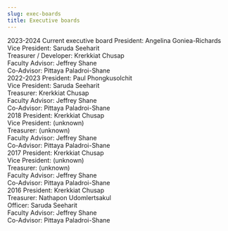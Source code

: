 ```yaml
---
slug: exec-boards
title: Executive boards
---
```




<PageHeader title="Executive Boards" description="Our current and past executive boards" />

<Timeline>
    <Timeline.Item>
        <Timeline.Point />
        <Timeline.Content>
            <Timeline.Time>2023-2024</Timeline.Time>
            <Timeline.Title>Current executive board</Timeline.Title>
            <Timeline.Body>
            President: Angelina Goniea-Richards<br/>
            Vice President: Saruda Seeharit<br/>
            Treasurer / Developer: Krerkkiat Chusap<br/>
            Faculty Advisor: Jeffrey Shane<br/>
            Co-Advisor: Pittaya Paladroi-Shane<br/>
            </Timeline.Body>
        </Timeline.Content>
    </Timeline.Item>
    <Timeline.Item>
        <Timeline.Point />
        <Timeline.Content>
            <Timeline.Time>2022-2023</Timeline.Time>
            <Timeline.Body>
            President: Paul Phongkusolchit<br/>
            Vice President: Saruda Seeharit<br/>
            Treasurer: Krerkkiat Chusap<br/>
            Faculty Advisor: Jeffrey Shane<br/>
            Co-Advisor: Pittaya Paladroi-Shane<br/>
            </Timeline.Body>
        </Timeline.Content>
    </Timeline.Item>
    <Timeline.Item>
        <Timeline.Point />
        <Timeline.Content>
            <Timeline.Time>2018</Timeline.Time>
            <Timeline.Body>
            President: Krerkkiat Chusap<br/>
            Vice President: (unknown)<br/>
            Treasurer: (unknown)<br/>
            Faculty Advisor: Jeffrey Shane<br/>
            Co-Advisor: Pittaya Paladroi-Shane<br/>
            </Timeline.Body>
        </Timeline.Content>
    </Timeline.Item>
    <Timeline.Item>
        <Timeline.Point />
        <Timeline.Content>
            <Timeline.Time>2017</Timeline.Time>
            <Timeline.Body>
            President: Krerkkiat Chusap<br/>
            Vice President: (unknown)<br/>
            Treasurer: (unknown)<br/>
            Faculty Advisor: Jeffrey Shane<br/>
            Co-Advisor: Pittaya Paladroi-Shane<br/>
            </Timeline.Body>
        </Timeline.Content>
    </Timeline.Item>
    <Timeline.Item>
        <Timeline.Point />
        <Timeline.Content>
            <Timeline.Time>2016</Timeline.Time>
            <Timeline.Body>
            President: Krerkkiat Chusap<br/>
            Treasurer: Nathapon Udomlertsakul<br/>
            Officer: Saruda Seeharit<br/>
            Faculty Advisor: Jeffrey Shane<br/>
            Co-Advisor: Pittaya Paladroi-Shane<br/>
            </Timeline.Body>
        </Timeline.Content>
    </Timeline.Item>
</Timeline>
